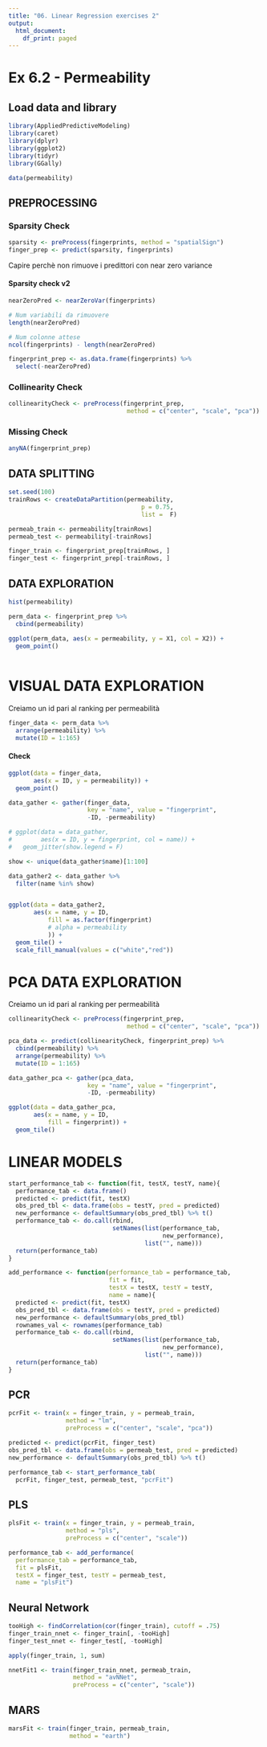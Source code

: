 ```yaml
---
title: "06. Linear Regression exercises 2"
output:
  html_document:
    df_print: paged
---
```


# Ex 6.2 - Permeability

## Load data and library

```r
library(AppliedPredictiveModeling)
library(caret)
library(dplyr)
library(ggplot2)
library(tidyr)
library(GGally)

data(permeability)
```


## PREPROCESSING

### Sparsity Check 

```r
sparsity <- preProcess(fingerprints, method = "spatialSign")
finger_prep <- predict(sparsity, fingerprints) 
```

Capire perchè non rimuove i predittori con near zero variance

#### Sparsity check v2

```r
nearZeroPred <- nearZeroVar(fingerprints)

# Num variabili da rimuovere
length(nearZeroPred)

# Num colonne attese
ncol(fingerprints) - length(nearZeroPred)

fingerprint_prep <- as.data.frame(fingerprints) %>%
  select(-nearZeroPred)
```

### Collinearity Check

```r
collinearityCheck <- preProcess(fingerprint_prep, 
                                 method = c("center", "scale", "pca"))
```


### Missing Check

```r
anyNA(fingerprint_prep)
```


## DATA SPLITTING

```r
set.seed(100)
trainRows <- createDataPartition(permeability,
                                     p = 0.75,
                                     list =  F)

permeab_train <- permeability[trainRows]
permeab_test <- permeability[-trainRows]

finger_train <- fingerprint_prep[trainRows, ]
finger_test <- fingerprint_prep[-trainRows, ]

```


## DATA EXPLORATION

```r
hist(permeability)
```



```r

perm_data <- fingerprint_prep %>%
  cbind(permeability)
  
ggplot(perm_data, aes(x = permeability, y = X1, col = X2)) +
  geom_point() 
  
```


# VISUAL DATA EXPLORATION

Creiamo un id pari al ranking per permeabilità

```r
finger_data <- perm_data %>%
  arrange(permeability) %>%
  mutate(ID = 1:165) 
```

#### Check

```r
ggplot(data = finger_data,
       aes(x = ID, y = permeability)) +
  geom_point()

```





```r
data_gather <- gather(finger_data, 
                      key = "name", value = "fingerprint", 
                      -ID, -permeability)

# ggplot(data = data_gather,
#        aes(x = ID, y = fingerprint, col = name)) +
#   geom_jitter(show.legend = F)

```



```r

show <- unique(data_gather$name)[1:100]

data_gather2 <- data_gather %>%
  filter(name %in% show) 


ggplot(data = data_gather2,
       aes(x = name, y = ID, 
           fill = as.factor(fingerprint)
           # alpha = permeability
           )) +
  geom_tile() +
  scale_fill_manual(values = c("white","red"))


```


# PCA DATA EXPLORATION

Creiamo un id pari al ranking per permeabilità

```r

collinearityCheck <- preProcess(fingerprint_prep, 
                                 method = c("center", "scale", "pca"))

pca_data <- predict(collinearityCheck, fingerprint_prep) %>%
  cbind(permeability) %>%
  arrange(permeability) %>%
  mutate(ID = 1:165) 

data_gather_pca <- gather(pca_data, 
                      key = "name", value = "fingerprint", 
                      -ID, -permeability)

ggplot(data = data_gather_pca,
       aes(x = name, y = ID, 
           fill = fingerprint)) +
  geom_tile() 

```





# LINEAR MODELS

```r
start_performance_tab <- function(fit, testX, testY, name){
  performance_tab <- data.frame()
  predicted <- predict(fit, testX)
  obs_pred_tbl <- data.frame(obs = testY, pred = predicted)
  new_performance <- defaultSummary(obs_pred_tbl) %>% t()
  performance_tab <- do.call(rbind, 
                             setNames(list(performance_tab,
                                           new_performance), 
                                      list("", name)))
  return(performance_tab)
}

add_performance <- function(performance_tab = performance_tab,
                            fit = fit, 
                            testX = testX, testY = testY, 
                            name = name){
  predicted <- predict(fit, testX)
  obs_pred_tbl <- data.frame(obs = testY, pred = predicted)
  new_performance <- defaultSummary(obs_pred_tbl)
  rownames_val <- rownames(performance_tab)
  performance_tab <- do.call(rbind, 
                             setNames(list(performance_tab,
                                           new_performance), 
                                      list("", name)))
  return(performance_tab)
}


```


## PCR

```r
pcrFit <- train(x = finger_train, y = permeab_train,
                method = "lm",
                preProcess = c("center", "scale", "pca"))

predicted <- predict(pcrFit, finger_test)
obs_pred_tbl <- data.frame(obs = permeab_test, pred = predicted)
new_performance <- defaultSummary(obs_pred_tbl) %>% t()

performance_tab <- start_performance_tab(
  pcrFit, finger_test, permeab_test, "pcrFit")
```


## PLS

```r
plsFit <- train(x = finger_train, y = permeab_train,
                method = "pls",
                preProcess = c("center", "scale"))

performance_tab <- add_performance(
  performance_tab = performance_tab, 
  fit = plsFit, 
  testX = finger_test, testY = permeab_test, 
  name = "plsFit")
```


## Neural Network

```r
tooHigh <- findCorrelation(cor(finger_train), cutoff = .75)
finger_train_nnet <- finger_train[, -tooHigh]
finger_test_nnet <- finger_test[, -tooHigh]

apply(finger_train, 1, sum)

nnetFit1 <- train(finger_train_nnet, permeab_train,
                  method = "avNNet",
                  preProcess = c("center", "scale"))
```


## MARS

```r
marsFit <- train(finger_train, permeab_train,
                 method = "earth")
```

